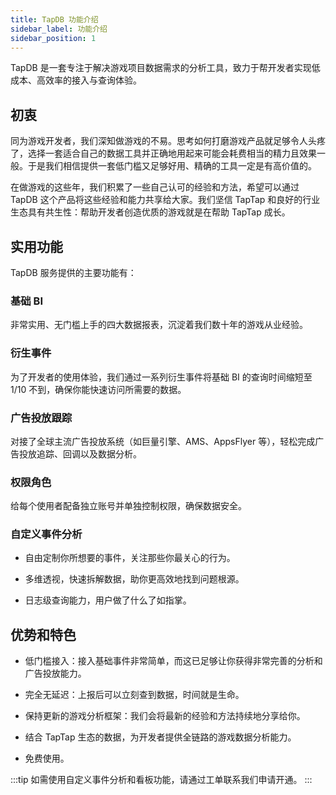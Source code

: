 ```yaml
---
title: TapDB 功能介绍
sidebar_label: 功能介绍
sidebar_position: 1
---
```


TapDB 是一套专注于解决游戏项目数据需求的分析工具，致力于帮开发者实现低成本、高效率的接入与查询体验。

## 初衷

同为游戏开发者，我们深知做游戏的不易。思考如何打磨游戏产品就足够令人头疼了，选择一套适合自己的数据工具并正确地用起来可能会耗费相当的精力且效果一般。于是我们相信提供一套低门槛又足够好用、精确的工具一定是有高价值的。

在做游戏的这些年，我们积累了一些自己认可的经验和方法，希望可以通过 TapDB 这个产品将这些经验和能力共享给大家。我们坚信 TapTap 和良好的行业生态具有共生性：帮助开发者创造优质的游戏就是在帮助 TapTap 成长。

## 实用功能

TapDB 服务提供的主要功能有：

### 基础 BI

非常实用、无门槛上手的四大数据报表，沉淀着我们数十年的游戏从业经验。

### 衍生事件

为了开发者的使用体验，我们通过一系列衍生事件将基础 BI 的查询时间缩短至 1/10 不到，确保你能快速访问所需要的数据。

### 广告投放跟踪

对接了全球主流广告投放系统（如巨量引擎、AMS、AppsFlyer 等），轻松完成广告投放追踪、回调以及数据分析。

### 权限角色

给每个使用者配备独立账号并单独控制权限，确保数据安全。

### 自定义事件分析

- 自由定制你所想要的事件，关注那些你最关心的行为。

- 多维透视，快速拆解数据，助你更高效地找到问题根源。

- 日志级查询能力，用户做了什么了如指掌。

## 优势和特色

- 低门槛接入：接入基础事件非常简单，而这已足够让你获得非常完善的分析和广告投放能力。

- 完全无延迟：上报后可以立刻查到数据，时间就是生命。

- 保持更新的游戏分析框架：我们会将最新的经验和方法持续地分享给你。

- 结合 TapTap 生态的数据，为开发者提供全链路的游戏数据分析能力。

- 免费使用。

:::tip
如需使用自定义事件分析和看板功能，请通过工单联系我们申请开通。
:::
